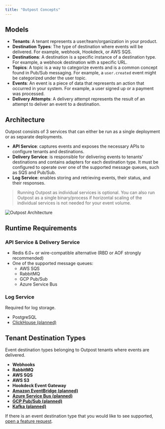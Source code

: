 ```yaml
---
title: "Outpost Concepts"
---
```


## Models

- **Tenants**: A tenant represents a user/team/organization in your product.
- **Destination Types**: The type of destination where events will be delivered. For example, webhook, Hookdeck, or AWS SQS.
- **Destinations**: A destination is a specific instance of a destination type. For example, a webhook destination with a specific URL.
- **Topics**: A topic is a way to categorize events and is a common concept found in Pub/Sub messaging. For example, a `user.created` event might be categorized under the user topic.
- **Events**: An event is a piece of data that represents an action that occurred in your system. For example, a user signed up or a payment was processed.
- **Delivery Attempts**: A delivery attempt represents the result of an attempt to deliver an event to a destination.

## Architecture

Outpost consists of 3 services that can either be run as a single deployment or as separate deployments.

- **API Service**: captures events and exposes the necessary APIs to configure tenants and destinations.
- **Delivery Service**: is responsible for delivering events to tenants' destinations and contains adapters for each destination type. It must be configured to operate over one of the supported message queues, such as SQS and Pub/Sub.
- **Log Service**: enables storing and retrieving events, their status, and their responses.

> Running Outpost as individual services is optional. You can also run Outpost as a single binary/process if horizontal scaling of the individual services is not needed for your event volume.

![Outpost Architecture](../public/images/architecture.png)

## Runtime Requirements

### API Service & Delivery Service

- Redis 6.0+ or wire-compatible alternative (RBD or AOF strongly recommended)
- One of the supported message queues:
  - AWS SQS
  - RabbitMQ
  - GCP Pub/Sub
  - Azure Service Bus

### Log Service

Required for log storage.

- PostgreSQL
- [ClickHouse (planned)](https://github.com/hookdeck/outpost/issues/52)

## Tenant Destination Types

Event destination types belonging to Outpost tenants where events are delivered.

- **Webhooks**
- **RabbitMQ**
- **AWS SQS**
- **AWS S3**
- **Hookdeck Event Gateway**
- **[Amazon EventBridge (planned)](https://github.com/hookdeck/outpost/issues/201)**
- **[Azure Service Bus (planned)](https://github.com/hookdeck/outpost/issues/241)**
- **[GCP Pub/Sub (planned)](https://github.com/hookdeck/outpost/issues/140)**
- **[Kafka (planned)](https://github.com/hookdeck/outpost/issues/141)**

If there is an event destination type that you would like to see supported, [open a feature request](https://github.com/hookdeck/outpost/issues/new?assignees=&labels=enhancement&projects=&template=feature_request.md&title=%F0%9F%9A%80+Feature%3A+).

